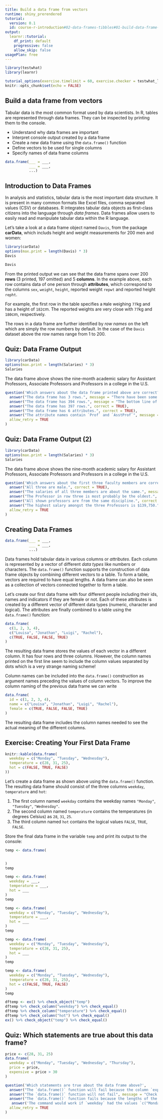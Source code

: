 ```yaml
---
title: Build a data frame from vectors
runtime: shiny_prerendered
tutorial:
  version: 0.1
  id: course-r-introduction#02-data-frames-tibbles#01-build-data-frame-from-vectors
output:
  learnr::tutorial:
    df_print: default
    progressive: false
    allow_skip: false
usagePlan: free
---
```


```r
library(testwhat)
library(learnr)

tutorial_options(exercise.timelimit = 60, exercise.checker = testwhat_learnr)
knitr::opts_chunk$set(echo = FALSE)
```

## Build a data frame from vectors

Tabular data is the most common format used by data scientists. In R, tables are represented through data frames. They can be inspected by printing them to the console.

- Understand why data frames are important
- Interpret console output created by a data frame
- Create a new data frame using the `data.frame()` function
- Define vectors to be used for single columns
- Specify names of data frame columns

```r
data.frame(___ = ___, 
           ___ = ___, 
           ...)
```

## Introduction to Data Frames

In analysis and statistics, tabular data is the most important data structure. It is present in many common formats like Excel files, comma separated values (CSV) or databases. R integrates tabular data objects as first-class citizens into the language through *data frames*. Data frames allow users to easily read and manipulate tabular data within the R language.

Let's take a look at a data frame object named `Davis`, from the package **carData**, which includs height and weight measurements for 200 men and women:

```r
library(carData)
options(max.print = length(Davis) * 3)
Davis
```

```r
Davis
```

From the printed output we can see that the data frame spans over 200 **rows** (3 printed, 197 omitted) and 5 **columns**. In the example above, each row contains data of one person through **attributes**, which correspond to the columns `sex`, `weight`, `height`, reported weight `repwt` and reported height `repht`. 

For example, the first row in the table specifies a `M`ale weighing `77`kg and has a height of `182`cm. The reported weights are very close with `77`kg and `180`cm, respectively.

The rows in a data frame are further identified by *row names* on the left which are simply the row numbers by default. In the case of the `Davis` dataset above the row names range from 1 to 200.

## Quiz: Data Frame Output

<!--does the output look the same on the website? choose other dataset?-->
```r
library(carData)
options(max.print = length(Salaries) * 3)
Salaries
```

The data frame above shows the nine-month academic salary for Assistant Professors, Associate Professors and Professors in a college in the U.S.

```r
question('Which answers about the data frame printed above are correct?',
  answer("The data frame has 3 rows.", message = "There have been some rows omitted at the data frame output as indicated by the bottom line."),
  answer("The data frame has 394 rows.", message = "The bottom line of the data frame output shows only the omitted rows."),
  answer("The data frame has 397 rows.", correct = TRUE),
  answer("The data frame has 6 attributes.", correct = TRUE),
  answer("The attribute names contain `Prof` and `AsstProf`", message = "These are the attribute values of `rank`."),
  allow_retry = TRUE
)
```

## Quiz: Data Frame Output (2)

<!--does the output look the same on the website? choose other dataset?-->
```r
library(carData)
options(max.print = length(Salaries) * 3)
Salaries
```

The data frame above shows the nine-month academic salary for Assistant Professors, Associate Professors and Professors in a college in the U.S.

```r
question('Which answers about the first three faculty members are correct?',
  answer("All three are male.", correct = TRUE),
  answer("The salaries of all three members are about the same.", message = "The two `Prof`essors in the first two rows earn about double compared to the Assistant Professor in row three."),
  answer("The Professor in row three is most probably be the oldest.", message = "The professor in row three most probably the youngest according to `yrs.since.phd` and `yrs.service`."),
  answer("All shown professors are from the same discipline.", correct = TRUE),
  answer("The highest salary amongst the three Professors is $139,750.", message = "The highest salary is $173,200."),
  allow_retry = TRUE
)
```

## Creating Data Frames

```r
data.frame(___ = ___, 
           ___ = ___, 
           ...)
```

Data frames hold tabular data in various columns or *attributes*. Each column is represented by a vector of different *data types* like numbers or characters. The `data.frame()` function supports the construction of data frame objects by combining different vectors to a table. To form a table, vectors are required to have equal lengths. A data frame can also be seen as a collection of vectors connected together to form a table.

Let's create our first data frame with four different people including their ids, names and indicators if they are female or not. Each of these attributes is created by a different vector of different data types (numeric, character and logical). The attributes are finally combined to a table using the `data.frame()` function:

```r
data.frame(
  c(1, 2, 3, 4),
  c("Louisa", "Jonathan", "Luigi", "Rachel"),
  c(TRUE, FALSE, FALSE, TRUE)
)
```

The resulting data frame stores the values of each vector in a different column. It has four rows and three columns. However, the column names printed on the first line seem to include the column values separated by dots which is a very strange naming scheme! 

Column names can be included into the `data.frame()` construction as argument names preceding the values of column vectors. To improve the column naming of the previous data frame we can write

```r
data.frame(
  id = c(1, 2, 3, 4),
  name = c("Louisa", "Jonathan", "Luigi", "Rachel"),
  female = c(TRUE, FALSE, FALSE, TRUE)
)
```

The resulting data frame includes the column names needed to see the actual meaning of the different columns.

## Exercise: Creating Your First Data Frame

```r
knitr::kable(data.frame(
  weekday = c("Monday", "Tuesday", "Wednesday"),
  temperature = c(28, 31, 25),
  hot = c(FALSE, TRUE, FALSE)
))
```

Let's create a data frame as shown above using the `data.frame()` function. The resulting data frame should consist of the three columns `weekday`, `temperature` and `hot`:

1. The first column named `weekday` contains the weekday names `"Monday"`, `"Tuesday"`, `"Wednesday"`.
2. The second column named `temperature` contains the temperatures (in degrees Celsius) as `28`, `31`, `25`.
3. The third column named `hot` contains the logical values `FALSE`, `TRUE`, `FALSE`.

Store the final data frame in the variable `temp` and print its output to the console:

```r
temp <- data.frame(
  

)
temp
```

```r
temp <- data.frame(
  weekday = ___,
  temperature = ___,
  hot = ___
)
temp
```

```r
temp <- data.frame(
  weekday = c("Monday", "Tuesday", "Wednesday"),
  temperature = ___,
  hot = ___
)
temp
```

```r
temp <- data.frame(
  weekday = c("Monday", "Tuesday", "Wednesday"),
  temperature = c(28, 31, 25),
  hot = ___
)
temp
```

```r
temp <- data.frame(
  weekday = c("Monday", "Tuesday", "Wednesday"),
  temperature = c(28, 31, 25),
  hot = c(FALSE, TRUE, FALSE)
)
temp
```

```r
dftemp <- ex() %>% check_object("temp")
dftemp %>% check_column("weekday") %>% check_equal()
dftemp %>% check_column("temperature") %>% check_equal()
dftemp %>% check_column("hot") %>% check_equal()
ex() %>% check_object("temp") %>% check_equal()
```

## Quiz: Which statements are true about this data frame?

```r
price <- c(28, 31, 25)
data.frame(
  weekday = c("Monday", "Tuesday", "Wednesday", "Thursday"),
  price = price,
  expensive = price > 30
)
```

```r
question('Which statements are true about the data frame above?',
  answer("The `data.frame()` function will fail because the column `expensive` is no vector.", message = "The column `expensive` is a logical vector resulting from price > 30."),
  answer("The `data.frame()` function will not fail", message = "Check the lengths of the data frame vectors again."),
  answer("The `data.frame()` function fails because the lengths of the vectors are different", correct = TRUE),
   answer('The command would work if `weekday` had the values `c("Monday", "Tuesday", "Wednesday")`', correct = TRUE),
  allow_retry = TRUE
)
```
